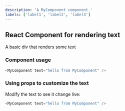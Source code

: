 ```yaml
---
description: 'A MyComponent component.'
labels: ['label1', 'label2', 'label3']
---
```



## React Component for rendering text

A basic div that renders some text

### Component usage

```js
<MyComponent text="hello from MyComponent" />
```

### Using props to customize the text

Modify the text to see it change live:

```js live
<MyComponent text="hello from MyComponent" />
```
